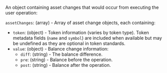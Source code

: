 An object containing asset changes that would occur from executing the user operation:

`assetChanges`: (array) - Array of asset change objects, each containing:

- `token`: (object) - Token information (varies by token type). Token metadata fields (`name` and `symbol`)
    are included when available but may be undefined as they are optional in token standards.
- `value`: (object) - Balance change information:
    - `diff`: (string) - The balance difference.
    - `pre`: (string) - Balance before the operation.
    - `post`: (string) - Balance after the operation.
